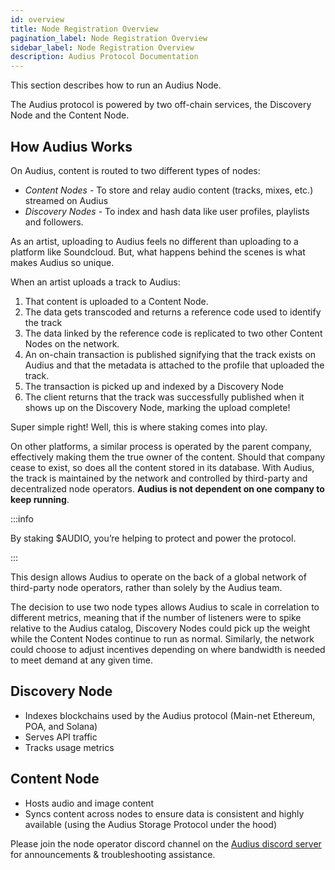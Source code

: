```yaml
---
id: overview
title: Node Registration Overview
pagination_label: Node Registration Overview
sidebar_label: Node Registration Overview
description: Audius Protocol Documentation
---
```


This section describes how to run an Audius Node.

The Audius protocol is powered by two off-chain services, the Discovery Node and the Content Node.

## How Audius Works

On Audius, content is routed to two different types of nodes:

- _Content Nodes_ - To store and relay audio content \(tracks, mixes, etc.\) streamed on Audius
- _Discovery Nodes_ - To index and hash data like user profiles, playlists and followers.

As an artist, uploading to Audius feels no different than uploading to a platform like Soundcloud.
But, what happens behind the scenes is what makes Audius so unique.

When an artist uploads a track to Audius:

1. That content is uploaded to a Content Node.
2. The data gets transcoded and returns a reference code used to identify the track
3. The data linked by the reference code is replicated to two other Content Nodes on the network.
4. An on-chain transaction is published signifying that the track exists on Audius and that the
   metadata is attached to the profile that uploaded the track.
5. The transaction is picked up and indexed by a Discovery Node
6. The client returns that the track was successfully published when it shows up on the Discovery
   Node, marking the upload complete!

Super simple right! Well, this is where staking comes into play.

On other platforms, a similar process is operated by the parent company, effectively making them the
true owner of the content. Should that company cease to exist, so does all the content stored in its
database. With Audius, the track is maintained by the network and controlled by third-party and
decentralized node operators. **Audius is not dependent on one company to keep running**.

:::info

By staking $AUDIO, you’re helping to protect and power the protocol.

:::

This design allows Audius to operate on the back of a global network of third-party node operators,
rather than solely by the Audius team.

The decision to use two node types allows Audius to scale in correlation to different metrics,
meaning that if the number of listeners were to spike relative to the Audius catalog, Discovery
Nodes could pick up the weight while the Content Nodes continue to run as normal. Similarly, the
network could choose to adjust incentives depending on where bandwidth is needed to meet demand at
any given time.

## Discovery Node

- Indexes blockchains used by the Audius protocol \(Main-net Ethereum, POA, and Solana\)
- Serves API traffic
- Tracks usage metrics

## Content Node

- Hosts audio and image content
- Syncs content across nodes to ensure data is consistent and highly available \(using the Audius
  Storage Protocol under the hood\)

Please join the node operator discord channel on the
[Audius discord server](https://discord.com/invite/audius) for announcements & troubleshooting
assistance.
